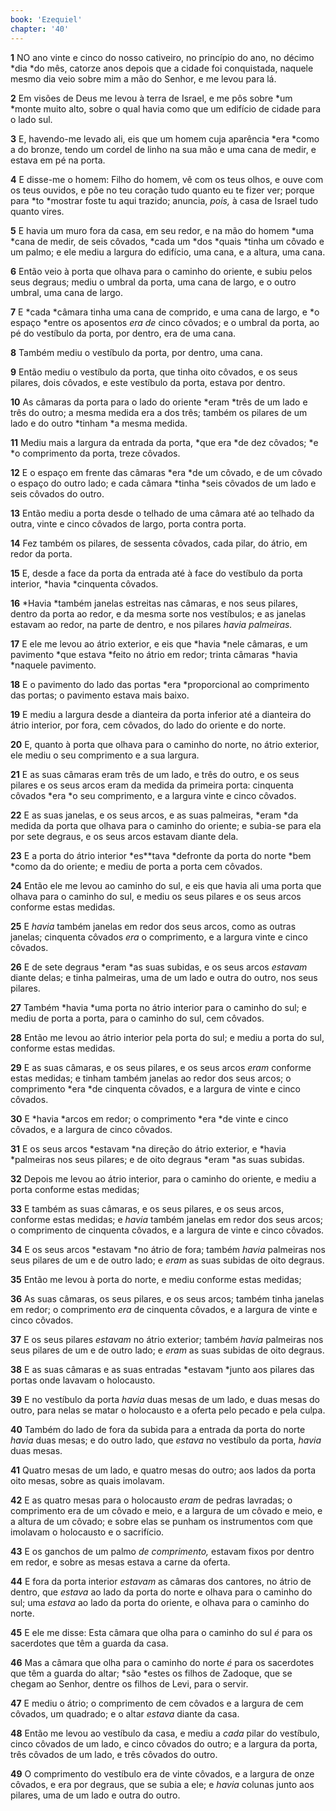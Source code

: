 ```yaml
---
book: 'Ezequiel'
chapter: '40'
---
```


**1** NO ano vinte e cinco do nosso cativeiro, no princípio do ano, no décimo *dia *do mês, catorze anos depois que a cidade foi conquistada, naquele mesmo dia veio sobre mim a mão do Senhor, e me levou para lá.

**2** Em visões de Deus me levou à terra de Israel, e me pôs sobre *um *monte muito alto, sobre o qual havia como que um edifício de cidade para o lado sul.

**3** E, havendo-me levado ali, eis que um homem cuja aparência *era *como a do bronze, tendo um cordel de linho na sua mão e uma cana de medir, e estava em pé na porta.

**4** E disse-me o homem: Filho do homem, vê com os teus olhos, e ouve com os teus ouvidos, e põe no teu coração tudo quanto eu te fizer ver; porque para *to *mostrar foste tu aqui trazido; anuncia, _pois,_ à casa de Israel tudo quanto vires.

**5** E havia um muro fora da casa, em seu redor, e na mão do homem *uma *cana de medir, de seis côvados, *cada um *dos *quais *tinha um côvado e um palmo; e ele mediu a largura do edifício, uma cana, e a altura, uma cana.

**6** Então veio à porta que olhava para o caminho do oriente, e subiu pelos seus degraus; mediu o umbral da porta, uma cana de largo, e o outro umbral, uma cana de largo.

**7** E *cada *câmara tinha uma cana de comprido, e uma cana de largo, e *o espaço *entre os aposentos _era de_ cinco côvados; e o umbral da porta, ao pé do vestíbulo da porta, por dentro, era de uma cana.

**8** Também mediu o vestíbulo da porta, por dentro, uma cana.

**9** Então mediu o vestíbulo da porta, que tinha oito côvados, e os seus pilares, dois côvados, e este vestíbulo da porta, estava por dentro.

**10** As câmaras da porta para o lado do oriente *eram *três de um lado e três do outro; a mesma medida era a dos três; também os pilares de um lado e do outro *tinham *a mesma medida.

**11** Mediu mais a largura da entrada da porta, *que era *de dez côvados; *e *o comprimento da porta, treze côvados.

**12** E o espaço em frente das câmaras *era *de um côvado, e de um côvado o espaço do outro lado; e cada câmara *tinha *seis côvados de um lado e seis côvados do outro.

**13** Então mediu a porta desde o telhado de uma câmara até ao telhado da outra, vinte e cinco côvados de largo, porta contra porta.

**14** Fez também os pilares, de sessenta côvados, cada pilar, do átrio, em redor da porta.

**15** E, desde a face da porta da entrada até à face do vestíbulo da porta interior, *havia *cinquenta côvados.

**16** *Havia *também janelas estreitas nas câmaras, e nos seus pilares, dentro da porta ao redor, e da mesma sorte nos vestíbulos; e as janelas estavam ao redor, na parte de dentro, e nos pilares _havia palmeiras._

**17** E ele me levou ao átrio exterior, e eis que *havia *nele câmaras, e um pavimento *que estava *feito no átrio em redor; trinta câmaras *havia *naquele pavimento.

**18** E o pavimento do lado das portas *era *proporcional ao comprimento das portas; o pavimento estava mais baixo.

**19** E mediu a largura desde a dianteira da porta inferior até a dianteira do átrio interior, por fora, cem côvados, do lado do oriente e do norte.

**20** E, quanto à porta que olhava para o caminho do norte, no átrio exterior, ele mediu o seu comprimento e a sua largura.

**21** E as suas câmaras eram três de um lado, e três do outro, e os seus pilares e os seus arcos eram da medida da primeira porta: cinquenta côvados *era *o seu comprimento, e a largura vinte e cinco côvados.

**22** E as suas janelas, e os seus arcos, e as suas palmeiras, *eram *da medida da porta que olhava para o caminho do oriente; e subia-se para ela por sete degraus, e os seus arcos estavam diante dela.

**23** E a porta do átrio interior *es\*\*tava *defronte da porta do norte *bem *como da do oriente; e mediu de porta a porta cem côvados.

**24** Então ele me levou ao caminho do sul, e eis que havia ali uma porta que olhava para o caminho do sul, e mediu os seus pilares e os seus arcos conforme estas medidas.

**25** E _havia_ também janelas em redor dos seus arcos, como as outras janelas; cinquenta côvados _era_ o comprimento, e a largura vinte e cinco côvados.

**26** E de sete degraus *eram *as suas subidas, e os seus arcos _estavam_ diante delas; e tinha palmeiras, uma de um lado e outra do outro, nos seus pilares.

**27** Também *havia *uma porta no átrio interior para o caminho do sul; e mediu de porta a porta, para o caminho do sul, cem côvados.

**28** Então me levou ao átrio interior pela porta do sul; e mediu a porta do sul, conforme estas medidas.

**29** E as suas câmaras, e os seus pilares, e os seus arcos _eram_ conforme estas medidas; e tinham também janelas ao redor dos seus arcos; o comprimento *era *de cinquenta côvados, e a largura de vinte e cinco côvados.

**30** E *havia *arcos em redor; o comprimento *era *de vinte e cinco côvados, e a largura de cinco côvados.

**31** E os seus arcos *estavam *na direção do átrio exterior, e *havia *palmeiras nos seus pilares; e de oito degraus *eram *as suas subidas.

**32** Depois me levou ao átrio interior, para o caminho do oriente, e mediu a porta conforme estas medidas;

**33** E também as suas câmaras, e os seus pilares, e os seus arcos, conforme estas medidas; e _havia_ também janelas em redor dos seus arcos; o comprimento de cinquenta côvados, e a largura de vinte e cinco côvados.

**34** E os seus arcos *estavam *no átrio de fora; também _havia_ palmeiras nos seus pilares de um e de outro lado; e _eram_ as suas subidas de oito degraus.

**35** Então me levou à porta do norte, e mediu conforme estas medidas;

**36** As suas câmaras, os seus pilares, e os seus arcos; também tinha janelas em redor; o comprimento _era_ de cinquenta côvados, e a largura de vinte e cinco côvados.

**37** E os seus pilares _estavam_ no átrio exterior; também _havia_ palmeiras nos seus pilares de um e de outro lado; e _eram_ as suas subidas de oito degraus.

**38** E as suas câmaras e as suas entradas *estavam *junto aos pilares das portas onde lavavam o holocausto.

**39** E no vestíbulo da porta _havia_ duas mesas de um lado, e duas mesas do outro, para nelas se matar o holocausto e a oferta pelo pecado e pela culpa.

**40** Também do lado de fora da subida para a entrada da porta do norte _havia_ duas mesas; e do outro lado, que _estava_ no vestíbulo da porta, _havia_ duas mesas.

**41** Quatro mesas de um lado, e quatro mesas do outro; aos lados da porta oito mesas, sobre as quais imolavam.

**42** E as quatro mesas para o holocausto _eram_ de pedras lavradas; o comprimento era de um côvado e meio, e a largura de um côvado e meio, e a altura de um côvado; e sobre elas se punham os instrumentos com que imolavam o holocausto e o sacrifício.

**43** E os ganchos de um palmo _de comprimento,_ estavam fixos por dentro em redor, e sobre as mesas estava a carne da oferta.

**44** E fora da porta interior _estavam_ as câmaras dos cantores, no átrio de dentro, que _estava_ ao lado da porta do norte e olhava para o caminho do sul; uma _estava_ ao lado da porta do oriente, e olhava para o caminho do norte.

**45** E ele me disse: Esta câmara que olha para o caminho do sul _é_ para os sacerdotes que têm a guarda da casa.

**46** Mas a câmara que olha para o caminho do norte _é_ para os sacerdotes que têm a guarda do altar; *são *estes os filhos de Zadoque, que se chegam ao Senhor, dentre os filhos de Levi, para o servir.

**47** E mediu o átrio; o comprimento de cem côvados e a largura de cem côvados, um quadrado; e o altar _estava_ diante da casa.

**48** Então me levou ao vestíbulo da casa, e mediu a _cada_ pilar do vestíbulo, cinco côvados de um lado, e cinco côvados do outro; e a largura da porta, três côvados de um lado, e três côvados do outro.

**49** O comprimento do vestíbulo era de vinte côvados, e a largura de onze côvados, e era por degraus, que se subia a ele; e _havia_ colunas junto aos pilares, uma de um lado e outra do outro.
